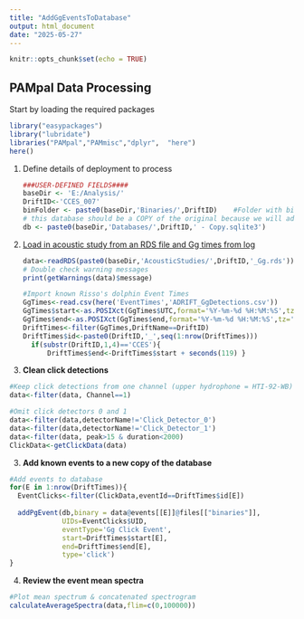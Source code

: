 ```yaml
---
title: "AddGgEventsToDatabase"
output: html_document
date: "2025-05-27"
---
```


```r
knitr::opts_chunk$set(echo = TRUE)
```

## PAMpal Data Processing

Start by loading the required packages

```r
library("easypackages")
library("lubridate")
libraries("PAMpal","PAMmisc","dplyr",  "here")
here()
```

1.  Define details of deployment to process

    ```r
    ###USER-DEFINED FIELDS#### 
    baseDir <- 'E:/Analysis/'
    DriftID<-'CCES_007'
    binFolder <- paste0(baseDir,'Binaries/',DriftID)    #Folder with binaries
    # this database should be a COPY of the original because we will add events to it later
    db <- paste0(baseDir,'Databases/',DriftID,' - Copy.sqlite3')

    ```

2.  [Load in acoustic study from an RDS file and Gg times from log]{.underline}

    ```r

    data<-readRDS(paste0(baseDir,'AcousticStudies/',DriftID,'_Gg.rds'))
    # Double check warning messages
    print(getWarnings(data)$message)

    #Import known Risso's dolphin Event Times
    GgTimes<-read.csv(here('EventTimes','ADRIFT_GgDetections.csv'))
    GgTimes$start<-as.POSIXct(GgTimes$UTC,format='%Y-%m-%d %H:%M:%S',tz='UTC')
    GgTimes$end<-as.POSIXct(GgTimes$end,format='%Y-%m-%d %H:%M:%S',tz='UTC')
    DriftTimes<-filter(GgTimes,DriftName==DriftID)
    DriftTimes$id<-paste0(DriftID,'_',seq(1:nrow(DriftTimes)))
      if(substr(DriftID,1,4)=='CCES'){
          DriftTimes$end<-DriftTimes$start + seconds(119) }
    ```

3.  **Clean click detections**

```r

#Keep click detections from one channel (upper hydrophone = HTI-92-WB)
data<-filter(data, Channel==1)

#Omit click detectors 0 and 1
data<-filter(data,detectorName!='Click_Detector_0')
data<-filter(data,detectorName!='Click_Detector_1')
data<-filter(data, peak>15 & duration<2000)
ClickData<-getClickData(data)
```

3.  **Add known events to a new copy of the database**

```r
#Add events to database
for(E in 1:nrow(DriftTimes)){
  EventClicks<-filter(ClickData,eventId==DriftTimes$id[E])
  
  addPgEvent(db,binary = data@events[[E]]@files[["binaries"]],
             UIDs=EventClicks$UID,
             eventType='Gg Click Event',
             start=DriftTimes$start[E],
             end=DriftTimes$end[E],
             type='click')
}
```

4.  **Review the event mean spectra**

```r

#Plot mean spectrum & concatenated spectrogram
calculateAverageSpectra(data,flim=c(0,100000))
```
